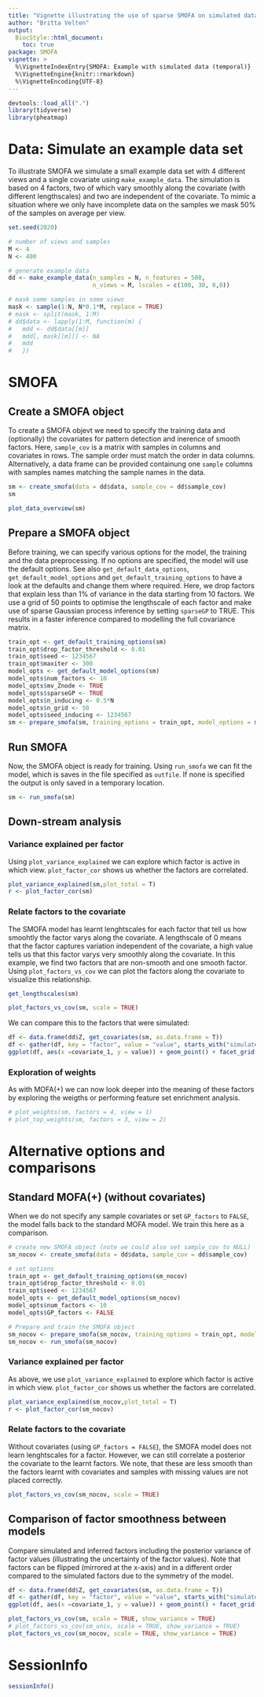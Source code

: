 ```yaml
---
title: "Vignette illustrating the use of sparse SMOFA on simulated data with a temporal covariate"
author: "Britta Velten"
output:
  BiocStyle::html_document:
    toc: true
package: SMOFA
vignette: >
  %\VignetteIndexEntry{SMOFA: Example with simulated data (temporal)}
  %\VignetteEngine{knitr::rmarkdown}
  %\VignetteEncoding{UTF-8}
---
```


```r
devtools::load_all(".")
library(tidyverse)
library(pheatmap)
```


# Data: Simulate an example data set
To illustrate SMOFA we simulate a small example data set with 4 different views and a single covariate using `make_example_data`. The simulation is based on 4 factors, two of which vary smoothly along the covariate (with different lengthscales) and two are independent of the covariate. To mimic a situation where we only have incomplete data on the samples we mask 50% of the samples on average per view.

```r
set.seed(2020)

# number of views and samples
M <- 4
N <- 400

# generate example data
dd <- make_example_data(n_samples = N, n_features = 500,
                        n_views = M, lscales = c(100, 30, 0,0))

# mask some samples in some views
mask <- sample(1:N, N*0.1*M, replace = TRUE)
# mask <- split(mask, 1:M)
# dd$data <- lapply(1:M, function(m) {
#   mdd <- dd$data[[m]]
#   mdd[, mask[[m]]] <- NA
#   mdd
#   })
```


# SMOFA
## Create a SMOFA object
To create a SMOFA objevt we need to specify the training data and (optionally) the covariates for pattern detection and inerence of smooth factors. Here, `sample_cov` is a matrix with samples in columns and covariates in rows. The sample order must match the order in data columns. Alternatively, a data frame can be provided containung one `sample` columns with samples names matching the sample names in the data.
```r
sm <- create_smofa(data = dd$data, sample_cov = dd$sample_cov)
sm

plot_data_overview(sm)
```

## Prepare a SMOFA object
Before training, we can specify various options for the model, the training and the data preprocessing. If no options are specified, the model will use the default options. See also `get_default_data_options`, `get_default_model_options` and `get_default_training_options` to have a look at the defaults and change them where required. Here, we drop factors that explain less than 1% of variance in the data starting from 10 factors. We use a grid of 50 points to optimise the lengthscale of each factor and make use of sparse Gaussian process inference by setting `sparseGP` to TRUE. This results in a faster inference compared to modelling the full covariance matrix.
```r
train_opt <- get_default_training_options(sm)
train_opt$drop_factor_threshold <- 0.01
train_opt$seed <- 1234567
train_opt$maxiter <- 300
model_opts <- get_default_model_options(sm)
model_opts$num_factors <- 10
model_opts$mv_Znode <- TRUE
model_opts$sparseGP <- TRUE
model_opts$n_inducing <- 0.5*N
model_opts$n_grid <- 50
model_opts$seed_inducing <- 1234567
sm <- prepare_smofa(sm, training_options = train_opt, model_options = model_opts)
```
## Run SMOFA
Now, the SMOFA object is ready for training. Using `run_smofa` we can fit the model, which is saves in the file specified as `outfile`. If none is specified the output is only saved in a temporary location.
```r
sm <- run_smofa(sm)
```

## Down-stream analysis
### Variance explained per factor
Using `plot_variance_explained` we can explore which factor is active in which view. `plot_factor_cor` shows us whether the factors are correlated.
```r
plot_variance_explained(sm,plot_total = T)
r <- plot_factor_cor(sm)
```
### Relate factors to the covariate
The SMOFA model has learnt lenghtscales for each factor that tell us how smoohtly the factor varys along the covariate. A lengthscale of 0 means that the factor captures variation independent of the covariate, a high value tells us that this factor varys very smoothly along the covariate. In this example, we find two factors that are non-smooth and one smooth factor. Using `plot_factors_vs_cov` we can plot the factors along the covariate to visualize this relationship.
```r
get_lengthscales(sm)

plot_factors_vs_cov(sm, scale = TRUE)
```

We can compare this to the factors that were simulated:
```r
df <- data.frame(dd$Z, get_covariates(sm, as.data.frame = T))
df <- gather(df, key = "factor", value = "value", starts_with("simulated_factor"))
ggplot(df, aes(x =covariate_1, y = value)) + geom_point() + facet_grid(~factor)
```

### Exploration of weights
As with MOFA(+) we can now look deeper into the meaning of these factors by exploring the weigths or performing feature set enrichment analysis.
```r
# plot_weights(sm, factors = 4, view = 1)
# plot_top_weights(sm, factors = 3, view = 2)
```

# Alternative options and comparisons

<!-- ## SMOFA with univariate variational approximation  -->
<!-- A slightly faster version of SMOFA that is more suitbale for larger sample size can be obtained by setting `mv_Znode` to `FALSE`. By this, the model uses a faster, more approximate inference that still uses the information provided by the covariate.  -->

<!-- ```{r, message=TRUE, warning=TRUE} -->
<!-- # create new SMOFA object -->
<!-- sm_univ <- create_smofa(data = dd$data, sample_cov = dd$sample_cov) -->

<!-- # set options -->
<!-- train_opt <- get_default_training_options(sm_univ) -->
<!-- train_opt$drop_factor_threshold <- 0.01 -->
<!-- train_opt$seed <- 1234567 -->
<!-- model_opts <- get_default_model_options(sm_univ) -->
<!-- model_opts$num_factors <- 10 -->
<!-- model_opts$mv_Znode <- FALSE -->
<!-- model_opts$n_grid <- 100 -->

<!-- # Prepare and train the SMOFA object -->
<!-- sm_univ <- prepare_smofa(sm_univ, training_options = train_opt, model_options = model_opts) -->
<!-- sm_univ <- run_smofa(sm_univ) -->
<!-- ``` -->

<!-- ### Variance explained per factor -->
<!-- As above, we use `plot_variance_explained` to explore which factor is active in which view. `plot_factor_cor` shows us whether the factors are correlated. -->
<!-- ```{r} -->
<!-- plot_variance_explained(sm_univ,plot_total = T) -->
<!-- r <- plot_factor_cor(sm_univ) -->
<!-- ``` -->

<!-- ### Relate factors to the covariate -->
<!-- Again, the SMOFA model has learnt lenghtscales for each factor that tell us how smoohtly the factor varys along the covariate. Here, the factors are slighlty less smooth compared to the training with `mv_Znode` set to TRUE. -->
<!-- ```{r} -->
<!-- get_lengthscales(sm_univ) -->

<!-- plot_factors_vs_cov(sm_univ, scale = TRUE) -->
<!-- ``` -->

<!-- Again we can now look deeper into the meaning of these factors by exploring the weigths or performing feature set enrichment analysis. -->
<!-- ```{r} -->
<!-- plot_weights(sm, factors = 4, view = 1) -->
<!-- plot_top_weights(sm, factors = 3, view = 2) -->
<!-- ``` -->



## Standard MOFA(+) (without covariates)
When we do not specify any sample covariates or set `GP_factors` to `FALSE`, the model falls back to the standard MOFA model. We train this here as a comparison.
```r
# create new SMOFA object (note we could also set sample_cov to NULL)
sm_nocov <- create_smofa(data = dd$data, sample_cov = dd$sample_cov)

# set options
train_opt <- get_default_training_options(sm_nocov)
train_opt$drop_factor_threshold <- 0.01
train_opt$seed <- 1234567
model_opts <- get_default_model_options(sm_nocov)
model_opts$num_factors <- 10
model_opts$GP_factors <- FALSE

# Prepare and train the SMOFA object
sm_nocov <- prepare_smofa(sm_nocov, training_options = train_opt, model_options = model_opts)
sm_nocov <- run_smofa(sm_nocov)
```

### Variance explained per factor
As above, we use `plot_variance_explained` to explore which factor is active in which view. `plot_factor_cor` shows us whether the factors are correlated.
```r
plot_variance_explained(sm_nocov,plot_total = T)
r <- plot_factor_cor(sm_nocov)
```

### Relate factors to the covariate
Without covariates (using `GP_factors = FALSE`), the SMOFA model does not learn lenghtscales for a factor. However, we can still correlate a posterior the covariate to the learnt factors. We note, that these are less smooth than the factors learnt with covariates and samples with missing values are not placed  correctly.
```r
plot_factors_vs_cov(sm_nocov, scale = TRUE)
```




## Comparison of factor smoothness between models

Compare simulated and inferred factors including the posterior variance of factor values (illustrating the uncertainty of the factor values). Note that factors can be flipped (mirrored at the x-axis) and in a different order compared to the simulated factors due to the symmetry of the model.
```r
df <- data.frame(dd$Z, get_covariates(sm, as.data.frame = T))
df <- gather(df, key = "factor", value = "value", starts_with("simulated_factor"))
ggplot(df, aes(x =covariate_1, y = value)) + geom_point() + facet_grid(~factor)

plot_factors_vs_cov(sm, scale = TRUE, show_variance = TRUE)
# plot_factors_vs_cov(sm_univ, scale = TRUE, show_variance = TRUE)
plot_factors_vs_cov(sm_nocov, scale = TRUE, show_variance = TRUE)
```


# SessionInfo
```r
sessionInfo()
```

